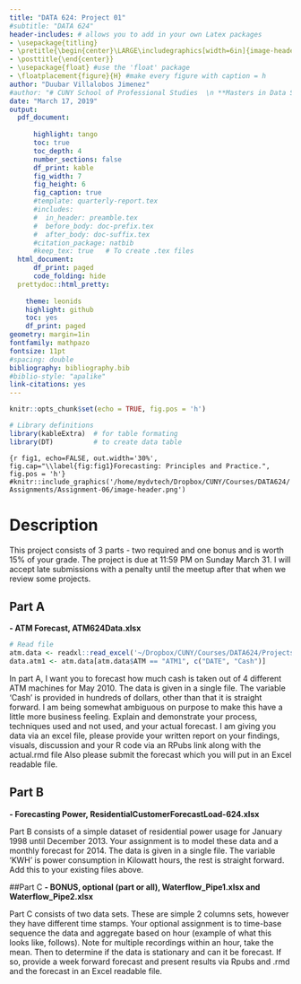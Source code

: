 ```yaml
---
title: "DATA 624: Project 01"
#subtitle: "DATA 624"
header-includes: # allows you to add in your own Latex packages
- \usepackage{titling}
- \pretitle{\begin{center}\LARGE\includegraphics[width=6in]{image-header.png}\\[\bigskipamount]}
- \posttitle{\end{center}}
- \usepackage{float} #use the 'float' package
- \floatplacement{figure}{H} #make every figure with caption = h
author: "Duubar Villalobos Jimenez"
#author: "# CUNY School of Professional Studies  \n **Masters in Data Science**  \n *Duubar Villalobos Jimenez*  \n mydvtech@gmail.com"
date: "March 17, 2019"
output:
  pdf_document:
      
      highlight: tango
      toc: true
      toc_depth: 4
      number_sections: false
      df_print: kable
      fig_width: 7
      fig_height: 6
      fig_caption: true
      #template: quarterly-report.tex
      #includes:
      #  in_header: preamble.tex
      #  before_body: doc-prefix.tex
      #  after_body: doc-suffix.tex
      #citation_package: natbib
      #keep_tex: true   # To create .tex files
  html_document:
      df_print: paged
      code_folding: hide
  prettydoc::html_pretty:
    
    theme: leonids
    highlight: github
    toc: yes
    df_print: paged
geometry: margin=1in
fontfamily: mathpazo
fontsize: 11pt
#spacing: double
bibliography: bibliography.bib
#biblio-style: "apalike"   
link-citations: yes
---
```



```r
knitr::opts_chunk$set(echo = TRUE, fig.pos = 'h')
```

```r
# Library definitions
library(kableExtra)  # for table formating
library(DT)          # to create data table
```


```{r fig1, echo=FALSE, out.width='30%', fig.cap="\\label{fig:fig1}Forecasting: Principles and Practice.", fig.pos = 'h'}
#knitr::include_graphics('/home/mydvtech/Dropbox/CUNY/Courses/DATA624/Assignments/Assignment-06/image-header.png')
```

\newpage
# Description

This project consists of 3 parts - two required and one bonus and is worth 15% of your grade.  The project is due at 11:59 PM on Sunday March 31.  I will accept late submissions with a penalty until the meetup after that when we review some projects.

## Part A 
**- ATM Forecast, ATM624Data.xlsx**

```r
# Read file
atm.data <- readxl::read_excel('~/Dropbox/CUNY/Courses/DATA624/Projects/Project01/data/ATM624Data.xlsx')
data.atm1 <- atm.data[atm.data$ATM == "ATM1", c("DATE", "Cash")]

```
 




In part A, I want you to forecast how much cash is taken out of 4 different ATM machines for May 2010.  The data is given in a single file.  The variable ‘Cash’ is provided in hundreds of dollars, other than that it is straight forward.   I am being somewhat ambiguous on purpose to make this have a little more business feeling.  Explain and demonstrate your process, techniques used and not used, and your actual forecast.  I am giving you data via an excel file, please provide your written report on your findings, visuals, discussion and your R code via an RPubs link along with the actual.rmd file  Also please submit the forecast which you will put in an Excel readable file.

 

## Part B 
**- Forecasting Power, ResidentialCustomerForecastLoad-624.xlsx**

 

Part B consists of a simple dataset of residential power usage for January 1998 until December 2013.  Your assignment is to model these data and a monthly forecast for 2014.  The data is given in a single file.  The variable ‘KWH’ is power consumption in Kilowatt hours, the rest is straight forward.    Add this to your existing files above. 

 

 

##Part C
**- BONUS, optional (part or all), Waterflow_Pipe1.xlsx and Waterflow_Pipe2.xlsx**

 

Part C consists of two data sets.  These are simple 2 columns sets, however they have different time stamps.  Your optional assignment is to time-base sequence the data and aggregate based on hour (example of what this looks like, follows).  Note for multiple recordings within an hour, take the mean.  Then to determine if the data is stationary and can it be forecast.  If so, provide a week forward forecast and present results via Rpubs and .rmd and the forecast in an Excel readable file.  
